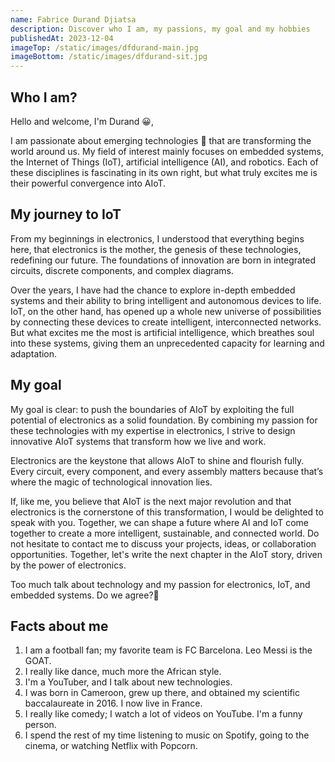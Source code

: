 ```yaml
---
name: Fabrice Durand Djiatsa
description: Discover who I am, my passions, my goal and my hobbies
publishedAt: 2023-12-04
imageTop: /static/images/dfdurand-main.jpg
imageBottom: /static/images/dfdurand-sit.jpg
---
```


## Who I am?

Hello and welcome, I'm Durand 😀,

I am passionate about emerging technologies 🚀 that are transforming the world around us.
My field of interest mainly focuses on embedded systems, the Internet of Things (IoT), artificial intelligence (AI), and robotics.
Each of these disciplines is fascinating in its own right, but what truly excites me is their powerful convergence into AIoT.

## My journey to IoT
From my beginnings in electronics, I understood that everything begins here, that electronics is the mother, the genesis of these technologies, redefining our future.
The foundations of innovation are born in integrated circuits, discrete components, and complex diagrams.

Over the years, I have had the chance to explore in-depth embedded systems and their ability to bring intelligent and autonomous devices to life.
IoT, on the other hand, has opened up a whole new universe of possibilities by connecting these devices to create intelligent, interconnected networks.
But what excites me the most is artificial intelligence, which breathes soul into these systems, giving them an unprecedented capacity for learning and adaptation.

## My goal
My goal is clear: to push the boundaries of AIoT by exploiting the full potential of electronics as a solid foundation.
By combining my passion for these technologies with my expertise in electronics, I strive to design innovative AIoT systems that transform how we live and work.

Electronics are the keystone that allows AIoT to shine and flourish fully.
Every circuit, every component, and every assembly matters because that’s where the magic of technological innovation lies.

If, like me, you believe that AIoT is the next major revolution and that electronics is the cornerstone of this transformation, I would be delighted to speak with you.
Together, we can shape a future where AI and IoT come together to create a more intelligent, sustainable, and connected world.
Do not hesitate to contact me to discuss your projects, ideas, or collaboration opportunities.
Together, let's write the next chapter in the AIoT story, driven by the power of electronics.

Too much talk about technology and my passion for electronics, IoT, and embedded systems. Do we agree?🥲

## Facts about me
1. I am a football fan; my favorite team is FC Barcelona. Leo Messi is the GOAT.
2. I really like dance, much more the African style.
3. I'm a YouTuber, and I talk about new technologies.
4. I was born in Cameroon, grew up there, and obtained my scientific baccalaureate in 2016. I now live in France.
5. I really like comedy; I watch a lot of videos on YouTube. I'm a funny person.
6. I spend the rest of my time listening to music on Spotify, going to the cinema, or watching Netflix with Popcorn.